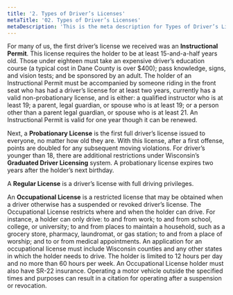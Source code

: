 ```yaml
---
title: '2. Types of Driver’s Licenses'
metaTitle: '02. Types of Driver’s Licenses'
metaDescription: 'This is the meta description for Types of Driver’s Licenses'
---
```


For many of us, the first driver’s license we received was an **Instructional Permit**. This license requires the holder to be at least 15-and-a-half years old. Those under eighteen must take an expensive driver’s education course (a typical cost in Dane County is over $400); pass knowledge, signs, and vision tests; and be sponsored by an adult. The holder of an Instructional Permit must be accompanied by someone riding in the front seat who has had a driver’s license for at least two years, currently has a valid non-probationary license, and is either: a qualified instructor who is at least 19; a parent, legal guardian, or spouse who is at least 19; or a person other than a parent legal guardian, or spouse who is at least 21. An Instructional Permit is valid for one year though it can be renewed.

Next, a **Probationary License** is the first full driver’s license issued to everyone, no matter how old they are. With this license, after a first offense, points are doubled for any subsequent moving violations. For driver’s younger than 18, there are additional restrictions under Wisconsin’s **Graduated Driver Licensing** system. A probationary license expires two years after the holder’s next birthday.

A **Regular License** is a driver’s license with full driving privileges.

An **Occupational License** is a restricted license that may be obtained when a driver otherwise has a suspended or revoked driver’s license. The Occupational License restricts where and when the holder can drive. For instance, a holder can only drive: to and from work; to and from school, college, or university; to and from places to maintain a household, such as a grocery store, pharmacy, laundromat, or gas station; to and from a place of worship; and to or from medical appointments. An application for an occupational license must include Wisconsin counties and any other states in which the holder needs to drive. The holder is limited to 12 hours per day and no more than 60 hours per week. An Occupational License holder must also have SR-22 insurance. Operating a motor vehicle outside the specified times and purposes can result in a citation for operating after a suspension or revocation.
